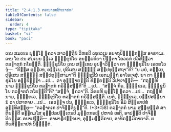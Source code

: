 ```yaml
---
title: "2.4.1.3 ຕລຆາຕກສິກ຺ຂາປທ"
tableOfContents: false
sidebar:
  order: 4
type: "tipitaka"
basket: "vi"
book: "paci"
---
```



<DynamicBreadcrumb />

<Division number="802" book="paci">

<Paragraph number="2587" book="paci">
ເຕນ ສມເຍນ ພຸທ຺ໂຘ ຠຄວາ ສາວຕ຺ຖິຍໍ ວິຫຣຕິ ເຊຕວເນ ອນາຖປິຓ຺ຑິກສ຺ສ ອາຣາເມ. ເຕນ ໂຂ ປນ ສມເຍນ ທ຺ເວ ຠິກ຺ຂຸນິໂຍ ອນຠິຣຕິຍາ ປີຬິຕາ ໂອວຣກໍ ປວິສິຕ຺ວາ ຕລຆາຕກໍ ກໂຣນ຺ຕິ. ຠິກ຺ຂຸນິໂຍ ເຕນ ສທ຺ເທນ ອຸປຘາວິຕ຺ວາ ຕາ ຠິກ຺ຂຸນິໂຍ ເອຕທໂວຈຸໍ—  “ກິສ຺ສ ຕຸມ຺ເຫ, ອຍ຺ເຍ, ປຸຣິເສນ ສທ຺ຘິໍ ສມ຺ປທຸສ຺ສຖາ”ຕິ? “ນ ມຍໍ, ອຍ຺ເຍ, ປຸຣິເສນ ສທ຺ຘິໍ ສມ຺ປທຸສ຺ສາມາ”ຕິ ຠິກ຺ຂຸນີນໍ ເອຕມຕ຺ຖໍ ອາໂຣເຈສຸໍ. ຍາ ຕາ ຠິກ຺ຂຸນິໂຍ ອປ຺ປິຈ຺ຉາ …ເປ…  ຕາ ອຸຊ຺ຌາຍນ຺ຕິ ຂິຍ຺ຍນ຺ຕິ ວິປາເຈນ຺ຕິ—  “ກຖຎ຺ຫິ ນາມ ຠິກ຺ຂຸນິໂຍ ຕລຆາຕກໍ ກຣິສ຺ສນ຺ຕີ”ຕິ …ເປ…  “ສຈ຺ຈໍ ກິຣ, ຠິກ຺ຂເວ, ຠິກ຺ຂຸນິໂຍ ຕລຆາຕກໍ ກໂຣນ຺ຕີ”ຕິ? “ສຈ຺ຈໍ, ຠຄວາ”ຕິ. ວິຄຣຫິ ພຸທ຺ໂຘ ຠຄວາ …ເປ…  ກຖຎ຺ຫິ ນາມ, ຠິກ຺ຂເວ, ຠິກ຺ຂຸນິໂຍ ຕລຆາຕກໍ ກຣິສ຺ສນ຺ຕິ. ເນຕໍ, ຠິກ຺ຂເວ, ອປ຺ປສນ຺ນານໍ ວາ ປສາທາຍ …ເປ…  ເອວຎ຺ຈ ປນ, ຠິກ຺ຂເວ, ຠິກ຺ຂຸນິໂຍ ອິມໍ ສິກ຺ຂາປທໍ ອຸທ຺ທິສນ຺ຕຸ—
</Paragraph>

</Division>
<Division number="803" book="paci">

<Paragraph number="2588" book="paci">
<Emphasis>“ຕລຆາຕເກ ປາຈິຕ຺ຕິຍນ຺”</Emphasis>ຕິ. (*3*:<Emphasis>58</Emphasis>)
</Paragraph>

</Division>
<Division number="804" book="paci">

<Paragraph number="2589" book="paci">
<Emphasis>ຕລຆາຕກໍ</Emphasis> ນາມ ສມ຺ຜສ຺ສໍ ສາທິຍນ຺ຕີ ອນ຺ຕມໂສ ອຸປ຺ປລປຕ຺ເຕນປິ ມຸຕ຺ຕກຣເຓ ປຫາຣໍ ເທຕິ, ອາປຕ຺ຕິ ປາຈິຕ຺ຕິຍສ຺ສ.
</Paragraph>

</Division>
<Division number="805" book="paci">

<Paragraph number="2590" book="paci">
ອນາປຕ຺ຕິ—  ອາພາຘປຈ຺ຈຍາ, ອຸມ຺ມຕ຺ຕິກາຍ, ອາທິກມ຺ມິກາຍາຕິ.

</Paragraph>
</Division>

<Paragraph number="2591" type="center" book="paci">
ຕຕິຍສິກ຺ຂາປທໍ ນິຏ຺ຐິຕໍ.
</Paragraph>